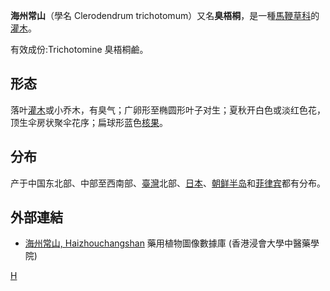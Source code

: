 {{Speciesbox
| taxon = Clerodendrum trichotomum
| image = Clerodendrum trichotomum - flower.JPG
| image_caption =
| binomial_authority = Thunb. 
}}

'''海州常山'''（學名 Clerodendrum trichotomum）又名'''臭梧桐'''，是一種[[馬鞭草科|馬鞭草科]]的[[灌木|灌木]]。

有效成份:Trichotomine 臭梧桐鹼。

==形态==
落叶[[灌木|灌木]]或小乔木，有臭气；广卵形至椭圆形叶子对生；夏秋开白色或淡红色花，顶生伞房状聚伞花序；扁球形蓝色[[核果|核果]]。

==分布==
产于中国东北部、中部至西南部、[[臺灣|臺灣]]北部、[[日本|日本]]、[[朝鲜半岛|朝鲜半岛]]和[[菲律宾|菲律宾]]都有分布。

==外部連結==
* [http://libproject.hkbu.edu.hk/was40/detail?lang=ch&channelid=1288&searchword=herb_id=D00741 海州常山, Haizhouchangshan] {{Wayback|url=http://libproject.hkbu.edu.hk/was40/detail?lang=ch&channelid=1288&searchword=herb_id=D00741 |date=20160304122550 }} 藥用植物圖像數據庫 (香港浸會大學中醫藥學院) {{zh-hant}}

{{taxonbar}}
[[Category:_大青属|H]]